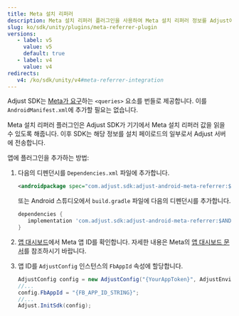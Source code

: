 ```yaml
---
title: Meta 설치 리퍼러
description: Meta 설치 리퍼러 플러그인을 사용하여 Meta 설치 리퍼러 정보를 Adjust에 전송합니다.
slug: ko/sdk/unity/plugins/meta-referrer-plugin
versions:
   - label: v5
     value: v5
     default: true
   - label: v4
     value: v4
redirects:
   v4: /ko/sdk/unity/v4#meta-referrer-integration
---
```


<Callout type="note">

Adjust SDK는 [Meta가 요구](https://developers.facebook.com/docs/app-ads/meta-install-referrer#step-1--add-the-meta-apps)하는 `<queries>` 요소를 번들로 제공합니다. 이를 `AndroidManifest.xml`에 추가할 필요는 없습니다.

</Callout>

Meta 설치 리퍼러 플러그인은 Adjust SDK가 기기에서 Meta 설치 리퍼러 값을 읽을 수 있도록 해줍니다. 이후 SDK는 해당 정보를 설치 페이로드의 일부로서 Adjust 서버에 전송합니다.

앱에 플러그인을 추가하는 방법:

1. 다음의 디펜던시를 `Dependencies.xml` 파일에 추가합니다.

   ```xml
   <androidpackage spec="com.adjust.sdk:adjust-android-meta-referrer:$ANDROID_V5_VERSION"></androidPackage>
   ```

   또는 Android 스튜디오에서 `build.gradle` 파일에 다음의 디펜던시를 추가합니다.

   ```groovy
   dependencies {
      implementation 'com.adjust.sdk:adjust-android-meta-referrer:$ANDROID_V5_VERSION'
   }
   ```

1. [앱 대시보드](https://developers.facebook.com/apps)에서 Meta 앱 ID를 확인합니다. 자세한 내용은 Meta의 [앱 대시보드 문서](https://developers.facebook.com/docs/development/create-an-app/app-dashboard)를 참조하시기 바랍니다.

1. 앱 ID를 `AdjustConfig` 인스턴스의 `FbAppId` 속성에 할당합니다.

   ```cs
   AdjustConfig config = new AdjustConfig("{YourAppToken}", AdjustEnvironment.Sandbox);
   //...
   config.FbAppId = "{FB_APP_ID_STRING}";
   //...
   Adjust.InitSdk(config);
   ```
